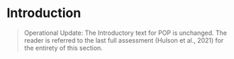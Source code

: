 # Introduction

> Operational Update: The Introductory text for POP is unchanged. The reader is referred to the last full assessment (Hulson et al., 2021) for the entirety of this section.